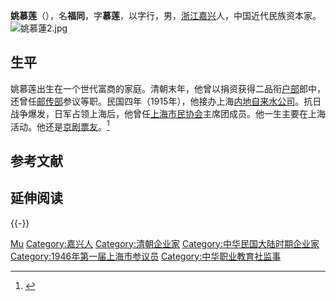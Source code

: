 {{Infobox Officeholder
| 姓名     = 姚慕蓮
| 圖像     = File:姚慕蓮.jpg
| 圖像大小 = 200px
| 圖像說明 =  
| 字       = 
| 號       = 
| 別名     = 
| 出生名   = 
| 出生日期 = 
| 出生地點 = 
| 逝世日期 = 
| 逝世地點 = 
| 死因     = 
| 墓地     = 
| 墓地座標 = 
| 籍貫     = 
| 國籍     = 
| 公民權   = 
| 政黨     = 
| 其他政黨 = 
| 身高     = 
| 配偶     = 
| 伴侶     = 
| 兒女     = 
| 父母     = 
| 親屬     = 
| 居住地   = 
| 學歷     = 
| 母校     = 
| 職業     = 
| 專業     = 
| 知名原因 = 
| 著作     = 
| 宗教信仰 = 
| 獲獎     = 
| 簽名     = 
| 腳註     = 
}}
'''姚慕莲'''（{{bd|1876年||1950年|}}），名'''福同'''，字'''慕莲'''，以字行，男，[[浙江|浙江]][[嘉兴|嘉兴]]人，中国近代民族资本家。
[[File:姚慕蓮2.jpg|thumb]]
== 生平 ==
姚慕莲出生在一个世代富商的家庭。清朝末年，他曾以捐资获得二品衔[[户部|户部]]郎中，还曾任[[邮传部|邮传部]]参议等职。民国四年（1915年），他接办上海[[内地自来水公司|内地自来水公司]]。抗日战争爆发，日军占领上海后，他曾任[[上海市民协会|上海市民协会]]主席团成员。他一生主要在上海活动。他还是[[京剧|京剧]][[票友|票友]]。<ref>{{Cite web|title=姚慕莲|url=http://61.175.198.143:8081/pub/jiax_grw/jiaxing/201004/t20100430_429684.html|accessdate=2011-05-20|work=嘉兴市图书馆|archive-date=2016-03-04|archive-url=https://web.archive.org/web/20160304120135/http://61.175.198.143:8081/pub/jiax_grw/jiaxing/201004/t20100430_429684.html|dead-url=no}}</ref>

== 参考文献 ==
{{Reflist|1}}

== 延伸阅读 ==
{{Wikisource further reading}}

{{-}}
{{企业家小作品}}
{{上海市市长}}
{{中华职业教育社第三届理、监事会}}

{{Authority control}}
{{DEFAULTSORT:Yao姚}}
[[Category:姚姓|Mu]]
[[Category:嘉兴人|Category:嘉兴人]]
[[Category:清朝企业家|Category:清朝企业家]]
[[Category:中华民国大陆时期企业家|Category:中华民国大陆时期企业家]]
[[Category:1946年第一届上海市参议员|Category:1946年第一届上海市参议员]]
[[Category:中华职业教育社监事|Category:中华职业教育社监事]]